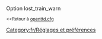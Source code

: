{{fr/Amorce}}
Option lost_train_warn

<small><<Retour à [[Main/fr/Openttd.cfg|openttd.cfg]]</small>
[[Category:fr/Réglages et préférences]]